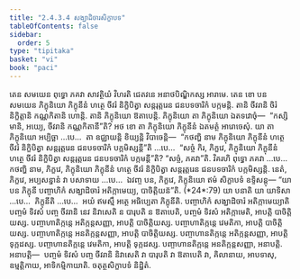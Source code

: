 ```yaml
---
title: "2.4.3.4 សង្ឃាដិចារសិក្ខាបទ"
tableOfContents: false
sidebar:
  order: 5
type: "tipitaka"
basket: "vi"
book: "paci"
---
```



<DynamicBreadcrumb />

<Division number="897" book="paci">

<Paragraph number="2815" book="paci">
តេន សមយេន ពុទ្ធោ ភគវា សាវត្ថិយំ វិហរតិ ជេតវនេ អនាថបិណ្ឌិកស្ស អារាមេ. តេន ខោ បន សមយេន ភិក្ខុនិយោ ភិក្ខុនីនំ ហត្ថេ ចីវរំ និក្ខិបិត្វា សន្តរុត្តរេន ជនបទចារិកំ បក្កមន្តិ. តានិ ចីវរានិ ចិរំ និក្ខិត្តានិ កណ្ណកិតានិ ហោន្តិ. តានិ ភិក្ខុនិយោ ឱតាបេន្តិ. ភិក្ខុនិយោ តា ភិក្ខុនិយោ ឯតទវោចុំ—  “កស្សិមានិ, អយ្យេ, ចីវរានិ កណ្ណកិតានី”តិ?
</Paragraph>

<Paragraph number="2816" book="paci">
អថ ខោ តា ភិក្ខុនិយោ ភិក្ខុនីនំ ឯតមត្ថំ អារោចេសុំ. យា តា ភិក្ខុនិយោ អប្បិច្ឆា …បេ…  តា ឧជ្ឈាយន្តិ ខិយ្យន្តិ វិបាចេន្តិ—  “កថញ្ហិ នាម ភិក្ខុនិយោ ភិក្ខុនីនំ ហត្ថេ ចីវរំ និក្ខិបិត្វា សន្តរុត្តរេន ជនបទចារិកំ បក្កមិស្សន្តី”តិ …បេ…  “សច្ចំ កិរ, ភិក្ខវេ, ភិក្ខុនិយោ ភិក្ខុនីនំ ហត្ថេ ចីវរំ និក្ខិបិត្វា សន្តរុត្តរេន ជនបទចារិកំ បក្កមន្តី”តិ? “សច្ចំ, ភគវា”តិ. វិគរហិ ពុទ្ធោ ភគវា …បេ…  កថញ្ហិ នាម, ភិក្ខវេ, ភិក្ខុនិយោ ភិក្ខុនីនំ ហត្ថេ ចីវរំ និក្ខិបិត្វា សន្តរុត្តរេន ជនបទចារិកំ បក្កមិស្សន្តិ. នេតំ, ភិក្ខវេ, អប្បសន្នានំ វា បសាទាយ …បេ…  ឯវញ្ច បន, ភិក្ខវេ, ភិក្ខុនិយោ ឥមំ សិក្ខាបទំ ឧទ្ទិសន្តុ—
</Paragraph>

</Division>
<Division number="898" book="paci">

<Paragraph number="2817" book="paci">
<Emphasis>“យា បន ភិក្ខុនី បញ្ចាហិកំ សង្ឃាដិចារំ អតិក្កាមេយ្យ, បាចិត្តិយន៑”</Emphasis>តិ. (*24*:<Emphasis>79</Emphasis>)
</Paragraph>

</Division>
<Division number="899" book="paci">

<Paragraph number="2818" book="paci">
<Emphasis>យា បនា</Emphasis>តិ យា យាទិសា …បេ…  <Emphasis>ភិក្ខុនី</Emphasis>តិ …បេ…  អយំ ឥមស្មឹ អត្ថេ អធិប្បេតា ភិក្ខុនីតិ.
</Paragraph>

<Paragraph number="2819" book="paci">
<Emphasis>បញ្ចាហិកំ សង្ឃាដិចារំ អតិក្កាមេយ្យា</Emphasis>តិ បញ្ចមំ ទិវសំ បញ្ច ចីវរានិ នេវ និវាសេតិ ន បារុបតិ ន ឱតាបេតិ, បញ្ចមំ ទិវសំ អតិក្កាមេតិ, អាបត្តិ បាចិត្តិយស្ស.
</Paragraph>

</Division>
<Division number="900" book="paci">

<Paragraph number="2820" book="paci">
បញ្ចាហាតិក្កន្តេ អតិក្កន្តសញ្ញា, អាបត្តិ បាចិត្តិយស្ស. បញ្ចាហាតិក្កន្តេ វេមតិកា, អាបត្តិ បាចិត្តិយស្ស. បញ្ចាហាតិក្កន្តេ អនតិក្កន្តសញ្ញា, អាបត្តិ បាចិត្តិយស្ស.
</Paragraph>

<Paragraph number="2821" book="paci">
បញ្ចាហានតិក្កន្តេ អតិក្កន្តសញ្ញា, អាបត្តិ ទុក្កដស្ស. បញ្ចាហានតិក្កន្តេ វេមតិកា, អាបត្តិ ទុក្កដស្ស. បញ្ចាហានតិក្កន្តេ អនតិក្កន្តសញ្ញា, អនាបត្តិ.
</Paragraph>

</Division>
<Division number="901" book="paci">

<Paragraph number="2822" book="paci">
អនាបត្តិ—  បញ្ចមំ ទិវសំ បញ្ច ចីវរានិ និវាសេតិ វា បារុបតិ វា ឱតាបេតិ វា, គិលានាយ, អាបទាសុ, ឧម្មត្តិកាយ, អាទិកម្មិកាយាតិ.

</Paragraph>
</Division>

<Paragraph number="2823" type="center" book="paci">
ចតុត្ថសិក្ខាបទំ និដ្ឋិតំ.
</Paragraph>